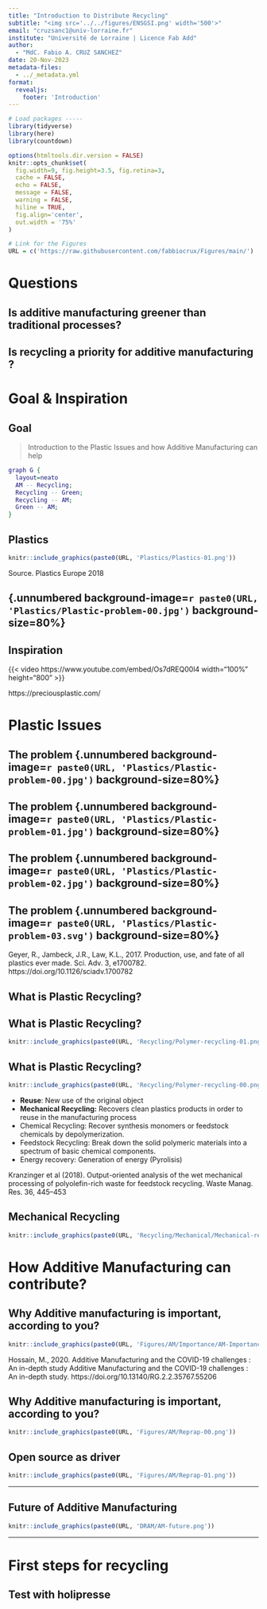 ```yaml
---
title: "Introduction to Distribute Recycling"
subtitle: "<img src='../../figures/ENSGSI.png' width='500'>"  
email: "cruzsanc1@univ-lorraine.fr"
institute: "Université de Lorraine | Licence Fab Add"
author: 
  - "MdC. Fabio A. CRUZ SANCHEZ"
date: 20-Nov-2023
metadata-files:
  - ../_metadata.yml
format:
  revealjs:
    footer: 'Introduction'
---
```


```r
# Load packages -----
library(tidyverse)
library(here)
library(countdown)

options(htmltools.dir.version = FALSE)
knitr::opts_chunk$set(
  fig.width=9, fig.height=3.5, fig.retina=3,
  cache = FALSE,
  echo = FALSE,
  message = FALSE, 
  warning = FALSE,
  hiline = TRUE,
  fig.align='center',
  out.width = '75%' 
)

# Link for the Figures
URL = c('https://raw.githubusercontent.com/fabbiocrux/Figures/main/')

```



# Questions



## Is additive manufacturing greener than traditional processes? {.center}

## Is recycling a priority for additive manufacturing ? {.center}



# Goal & Inspiration

## Goal 

> Introduction to the Plastic Issues and how  Additive Manufacturing can help

```dot
graph G {
  layout=neato
  AM -- Recycling;
  Recycling -- Green;
  Recycling -- AM;
  Green -- AM;
}
```

## Plastics


```r
knitr::include_graphics(paste0(URL, 'Plastics/Plastics-01.png'))
```


Source. Plastics Europe 2018

## {.unnumbered background-image=`r paste0(URL, 'Plastics/Plastic-problem-00.jpg')` background-size=80%}


## Inspiration 

{{< video https://www.youtube.com/embed/Os7dREQ00l4  width="100%" height="800" >}}


https://preciousplastic.com/



# Plastic Issues


## The problem {.unnumbered background-image=`r paste0(URL, 'Plastics/Plastic-problem-00.jpg')` background-size=80%}

## The problem {.unnumbered background-image=`r paste0(URL, 'Plastics/Plastic-problem-01.jpg')` background-size=80%}

## The problem {.unnumbered background-image=`r paste0(URL, 'Plastics/Plastic-problem-02.jpg')` background-size=80%}

## The problem {.unnumbered background-image=`r paste0(URL, 'Plastics/Plastic-problem-03.svg')` background-size=80%}


::: footnote
Geyer, R., Jambeck, J.R., Law, K.L., 2017. Production, use, and fate of all plastics ever made. Sci. Adv. 3, e1700782. https://doi.org/10.1126/sciadv.1700782
:::



## What is Plastic Recycling?



## What is Plastic Recycling?

```r
knitr::include_graphics(paste0(URL, 'Recycling/Polymer-recycling-01.png'))
```

## What is Plastic Recycling?


```r
knitr::include_graphics(paste0(URL, 'Recycling/Polymer-recycling-00.png'))
```

::: {.scriptsize}

- **Reuse**: New use of the original object
- **Mechanical Recycling:** Recovers clean plastics products  in order to reuse in the manufacturing process
- Chemical Recycling: Recover synthesis monomers or feedstock chemicals by depolymerization.
- Feedstock Recycling: Break down the solid polymeric materials into a spectrum of basic chemical components.
- Energy recovery: Generation of energy (Pyrolisis)

:::

::: footnote
Kranzinger et al (2018). Output-oriented analysis of the wet mechanical processing of polyolefin-rich waste for feedstock recycling. Waste Manag. Res. 36, 445–453
:::


## Mechanical Recycling

```r
knitr::include_graphics(paste0(URL, 'Recycling/Mechanical/Mechanical-recycling-00.png'))
```


# How Additive Manufacturing can contribute?


## Why Additive manufacturing is important, according to you?

```r
knitr::include_graphics(paste0(URL, 'Figures/AM/Importance/AM-Importance-00.png'))
```




Hossain, M., 2020. Additive Manufacturing and the COVID-19 challenges : An in-depth study Additive Manufacturing and the COVID-19 challenges : An in-depth study. https://doi.org/10.13140/RG.2.2.35767.55206




## Why Additive manufacturing is important, according to you?

```r
knitr::include_graphics(paste0(URL, 'Figures/AM/Reprap-00.png'))
```






## Open source as driver


```r
knitr::include_graphics(paste0(URL, 'Figures/AM/Reprap-01.png'))
```

---

## Future of Additive Manufacturing


```r
knitr::include_graphics(paste0(URL, 'DRAM/AM-future.png'))
```

---


# First steps for recycling

## Test with holipresse



